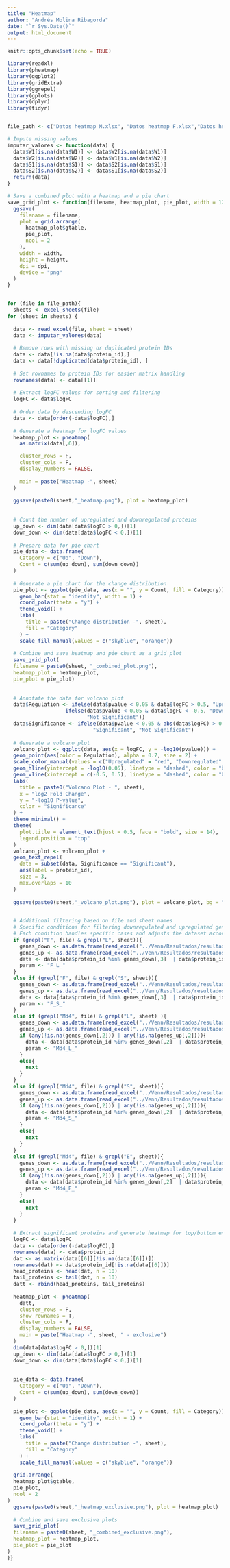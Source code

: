 ```yaml
---
title: "Heatmap"
author: "Andrés Molina Ribagorda"
date: "`r Sys.Date()`"
output: html_document
---
```


```r
knitr::opts_chunk$set(echo = TRUE)
```


````r
library(readxl)
library(pheatmap)
library(ggplot2)
library(gridExtra)
library(ggrepel)
library(gplots)
library(dplyr)
library(tidyr)


file_path <- c("Datos heatmap M.xlsx", "Datos heatmap F.xlsx","Datos heatmap Md4.xlsx")

# Impute missing values
imputar_valores <- function(data) {
  data$W1[is.na(data$W1)] <- data$W2[is.na(data$W1)]
  data$W2[is.na(data$W2)] <- data$W1[is.na(data$W2)]
  data$S1[is.na(data$S1)] <- data$S2[is.na(data$S1)]
  data$S2[is.na(data$S2)] <- data$S1[is.na(data$S2)]
  return(data)
}

# Save a combined plot with a heatmap and a pie chart
save_grid_plot <- function(filename, heatmap_plot, pie_plot, width = 12, height = 6, dpi = 300) {
  ggsave(
    filename = filename,
    plot = grid.arrange(
      heatmap_plot$gtable,  
      pie_plot,             
      ncol = 2              
    ),
    width = width,
    height = height,
    dpi = dpi,
    device = "png"
  )
}


for (file in file_path){
  sheets <- excel_sheets(file)
for (sheet in sheets) {
  
  data <- read_excel(file, sheet = sheet)
  data <- imputar_valores(data)
  
  # Remove rows with missing or duplicated protein IDs
  data <- data[!is.na(data$protein_id),]
  data <- data[!duplicated(data$protein_id), ]
  
  # Set rownames to protein IDs for easier matrix handling
  rownames(data) <- data[[1]]
  
  # Extract logFC values for sorting and filtering
  logFC <- data$logFC
  
  # Order data by descending logFC
  data <- data[order(-data$logFC),] 
  
  # Generate a heatmap for logFC values
  heatmap_plot <- pheatmap(
    as.matrix(data[,6]),

    cluster_rows = F,
    cluster_cols = F,
    display_numbers = FALSE,
    
    main = paste("Heatmap -", sheet)
  )
  
  ggsave(paste0(sheet,"_heatmap.png"), plot = heatmap_plot)
  
  
  # Count the number of upregulated and downregulated proteins
  up_down <- dim(data[data$logFC > 0,])[1] 
  down_down <- dim(data[data$logFC < 0,])[1] 
  
  # Prepare data for pie chart
  pie_data <- data.frame(
    Category = c("Up", "Down"),
    Count = c(sum(up_down), sum(down_down))
  )
  
  # Generate a pie chart for the change distribution
  pie_plot <- ggplot(pie_data, aes(x = "", y = Count, fill = Category)) +
    geom_bar(stat = "identity", width = 1) +
    coord_polar(theta = "y") +
    theme_void() +
    labs(
      title = paste("Change distribution -", sheet),
      fill = "Category"
    ) +
    scale_fill_manual(values = c("skyblue", "orange"))
  
  # Combine and save heatmap and pie chart as a grid plot
  save_grid_plot(
  filename = paste0(sheet, "_combined_plot.png"),
  heatmap_plot = heatmap_plot,
  pie_plot = pie_plot)
  
  
  # Annotate the data for volcano plot
  data$Regulation <- ifelse(data$pvalue < 0.05 & data$logFC > 0.5, "Upregulated",
                   ifelse(data$pvalue < 0.05 & data$logFC < -0.5, "Downregulated", 
                          "Not Significant"))
  data$Significance <- ifelse(data$pvalue < 0.05 & abs(data$logFC) > 0.5,
                            "Significant", "Not Significant")
  
  # Generate a volcano plot
  volcano_plot <- ggplot(data, aes(x = logFC, y = -log10(pvalue))) +
  geom_point(aes(color = Regulation), alpha = 0.7, size = 2) +
  scale_color_manual(values = c("Upregulated" = "red", "Downregulated" = "blue", "Not Significant" = "gray")) +
  geom_hline(yintercept = -log10(0.05), linetype = "dashed", color = "blue", size = 0.5) +
  geom_vline(xintercept = c(-0.5, 0.5), linetype = "dashed", color = "blue", size = 0.5) +
  labs(
    title = paste0("Volcano Plot - ", sheet), 
    x = "log2 Fold Change",
    y = "-log10 P-value",
    color = "Significance"
  ) +
  theme_minimal() +
  theme(
    plot.title = element_text(hjust = 0.5, face = "bold", size = 14),
    legend.position = "top"
  )
  volcano_plot <- volcano_plot +
  geom_text_repel(
    data = subset(data, Significance == "Significant"),
    aes(label = protein_id),
    size = 3,
    max.overlaps = 10
  )
  
  ggsave(paste0(sheet,"_volcano_plot.png"), plot = volcano_plot, bg = "white")
  

  # Additional filtering based on file and sheet names
  # Specific conditions for filtering downregulated and upregulated genes
  # Each condition handles specific cases and adjusts the dataset accordingly
  if (grepl("F", file) & grepl("L", sheet)){
    genes_down <- as.data.frame(read_excel("../Venn/Resultados/resultados_Down_L_id.xlsx"))
    genes_up <- as.data.frame(read_excel("../Venn/Resultados/resultados_Up_L_id.xlsx"))
    data <- data[data$protein_id %in% genes_down[,3]  | data$protein_id %in% genes_up[,3],]
    param <- "F_L_"
  }
  else if (grepl("F", file) & grepl("S", sheet)){
    genes_down <- as.data.frame(read_excel("../Venn/Resultados/resultados_Down_S_id.xlsx"))
    genes_up <- as.data.frame(read_excel("../Venn/Resultados/resultados_Up_S_id.xlsx"))
    data <- data[data$protein_id %in% genes_down[,3]  | data$protein_id %in% genes_up[,3],]
    param <- "F_S_"
  }
  else if (grepl("Md4", file) & grepl("L", sheet) ){
    genes_down <- as.data.frame(read_excel("../Venn/Resultados/resultados_Down_L_id.xlsx"))
    genes_up <- as.data.frame(read_excel("../Venn/Resultados/resultados_Up_L_id.xlsx"))
    if (any(!is.na(genes_down[,2])) | any(!is.na(genes_up[,2]))){
      data <- data[data$protein_id %in% genes_down[,2]  | data$protein_id %in% genes_up[,2],]
      param <- "Md4_L_"
    }
    else{
      next
    }
  }
  else if (grepl("Md4", file) & grepl("S", sheet)){
    genes_down <- as.data.frame(read_excel("../Venn/Resultados/resultados_Down_S_id_nc.xlsx"))
    genes_up <- as.data.frame(read_excel("../Venn/Resultados/resultados_Up_S_id_nc.xlsx"))
    if (any(!is.na(genes_down[,2])) | any(!is.na(genes_up[,2]))){
      data <- data[data$protein_id %in% genes_down[,2]  | data$protein_id %in% genes_up[,2],]
      param <- "Md4_S_"
    }
    else{
      next
    }
  }
  else if (grepl("Md4", file) & grepl("E", sheet)){
    genes_down <- as.data.frame(read_excel("../Venn/Resultados/resultados_Down_E_id.xlsx"))
    genes_up <- as.data.frame(read_excel("../Venn/Resultados/resultados_Up_E_id.xlsx"))
    if (any(!is.na(genes_down[,2])) | any(!is.na(genes_up[,2]))){
      data <- data[data$protein_id %in% genes_down[,2]  | data$protein_id %in% genes_up[,2],]
      param <- "Md4_E_"
    }
    else{
      next
    }
  }
  
  # Extract significant proteins and generate heatmap for top/bottom entries
  logFC <- data$logFC
  data <- data[order(-data$logFC),] 
  rownames(data) <- data$protein_id
  dat <- as.matrix(data[[6]][!is.na(data[[6]])])
  rownames(dat) <- data$protein_id[!is.na(data[[6]])]
  head_proteins <- head(dat, n = 10)
  tail_proteins <- tail(dat, n = 10)
  datt <- rbind(head_proteins, tail_proteins)
  
  heatmap_plot <- pheatmap(
    datt,
    cluster_rows = F,
    show_rownames = T,
    cluster_cols = F,
    display_numbers = FALSE,
    main = paste("Heatmap -", sheet, " - exclusive")
  )
  dim(data[data$logFC > 0,])[1]
  up_down <- dim(data[data$logFC > 0,])[1] 
  down_down <- dim(data[data$logFC < 0,])[1] 
  
  
  pie_data <- data.frame(
    Category = c("Up", "Down"),
    Count = c(sum(up_down), sum(down_down))
  )
  
  pie_plot <- ggplot(pie_data, aes(x = "", y = Count, fill = Category)) +
    geom_bar(stat = "identity", width = 1) +
    coord_polar(theta = "y") +
    theme_void() +
    labs(
      title = paste("Change distribution -", sheet),
      fill = "Category"
    ) +
    scale_fill_manual(values = c("skyblue", "orange"))
  
  grid.arrange(
  heatmap_plot$gtable, 
  pie_plot,            
  ncol = 2             
)
  ggsave(paste0(sheet,"_heatmap_exclusive.png"), plot = heatmap_plot)
  
  # Combine and save exclusive plots
  save_grid_plot(
  filename = paste0(sheet, "_combined_exclusive.png"),
  heatmap_plot = heatmap_plot,
  pie_plot = pie_plot
)
}}

````
